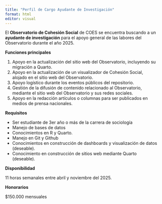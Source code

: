 ```yaml
---
title: "Perfil de Cargo Ayudante de Investigación"
format: html
editor: visual
---
```


El **Observatorio de Cohesión Social** de COES se encuentra buscando a un **ayudante de investigación** para el apoyo general de las labores del Observatorio durante el año 2025. 

**Funciones principales**

1. Apoyo en la actualización del sitio web del Observatorio, incluyendo su migración a Quarto. 
2. Apoyo en la actualización de un visualizador de Cohesión Social, alojado en el sitio web del Observatorio.
3. Apoyo logístico durante los eventos públicos del repositorio.
4. Gestión de la difusión de contenido relacionado al Observatorio, mediante el sitio web del Observatorio y sus redes sociales.
5. Apoyo en la redacción artículos o columnas para ser publicados en medios de prensa nacionales. 

**Requisitos**

- Ser estudiante de 3er año o más de la carrera de sociología 
- Manejo de bases de datos
- Conocimientos en R y Quarto.
- Manejo en Git y Github
- Conocimientos en construcción de dashboards y visualización de datos (deseable).
- Conocimiento en construcción de sitios web mediante Quarto (deseable).

**Disponibilidad**

11 horas semanales entre abril y noviembre del 2025. 

**Honorarios**

$150.000 mensuales
